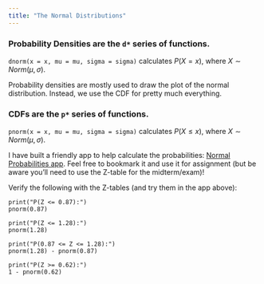 ```yaml
---
title: "The Normal Distributions"
---
```



::: {.callout-note}
### Probability Densities are the `d*` series of functions.

`dnorm(x = x, mu = mu, sigma = sigma)` calculates $P(X = x)$, where $X \sim Norm(\mu, \sigma)$.
:::

Probability densities are mostly used to draw the plot of the normal distribution. Instead, we use the CDF for pretty much everything.

::: {.callout-note}
### CDFs are the `p*` series of functions.

`pnorm(x = x, mu = mu, sigma = sigma)` calculates $P(X \le x)$, where $X \sim Norm(\mu, \sigma)$.

I have built a friendly app to help calculate the probabilities: [Normal Probabilities app](https://shinylive.io/r/app/#code=NobwRAdghgtgpmAXGKAHVA6ASmANGAYwHsIAXOMpMAYgAJUIiAnGAHQnYBsBLAIyahMAngAoAzgAtuEIQEoufAcJEBzFak5FSAJnkcIAV260APAFpaAM05GAJgAUoKuCPa13tNx7oBBdDwIoUm4SWmDSTjgvd3DIxwg4TlcwADlmGChOWnsmIl4oXm4eYLgxVjBZXGjPCA9aMW5bOHymABkoISIDUldauo8Gppb4xN7+8fqeJqYASQhUbuTNKXKqvomJ8oAtWgA3TINS2hEzABYrZlozOct5PGqNuphpWgBeK9O1x4mMgA832ifB7fPYHOAAggnT60ACMGAAnAA2SrA75icioAEABgwWJheg2KPW-VRtAy0hGSVJdQ0WgA8t0Fj1yrZuOj7JpSOUCRMee49Hp2GI4ExdiLTBZLAYIARgiQRNImbhaF1SEzZLQQNVqqqmQASVnszkS2hMCjTDlaERa4l1TQmxXdPXLbjAGEAXVJUgd8ydLuA2k9to8pN+woAjiaI1DcJ8cXi+f0hBGTbZGCwRGG4OHE3VQ0w+FHsyJNMqpMr4-jSUIC7xU+mYJna7mQ8H3NxLCWiLQAHwfWgAMlo3pMgNkNpBZKEsXB5noUHRcCxyQY6WSZe4yu5V3oDfXpe371WNUndVy0tsIlXGakGos18bmkqY5b4ygtlspCI-znkNLw+4V9+kEXIAHcxBNHh0TGU93CgCBGFIIIXHKYUVHgMhj3+d4-yIDdnyECETnjABWZUzBxfFlXqbgAC9wXeHEAA4tzbU9iE0AwmABFlBAAa2YAgpFsVZqRBX5zSIs5cDOAjJJw4jcTIq5KOfECiFAgF1NAkRZCJWC4IQrRkOSchfi5PBaGwsk4HgkRcPI049OVQj3gopTlV2AArAx0QBdzlLE75OAKRIAVQBdyGXcoH3XWh-25V5j3PCBL1ip9lQAZj0-SDPgxCTPKMyLOVaz4DsyFyw+ZzaFclSMBhTyfL8tycUCtjJxC3gwveCLF2isBYuPKrEuSrpUqvPdbyynKgtoICAF9aESYVaA7EQRzHCcQRgaduAiWd70ipcVz3YbN08CoeMslK0qmwDlScoC6nfT9vxNFYOo8IRbC6XhIhNSEsVwLFno8bSILnKDmS+t8jKQ8hkjQjCSqsgEqrq9ysWUmj6OxDAWJPAy6g4rpuKPMBbH4wThNE2HHgk1L-OhIR5Pq7HlW0rSmDA3Tctg-LjMRoq4HMrCAXKiB7I2i7ZII-zSKa3zSAVjB2uJu1QqyXrjoGobLJGiokpu8a7rXabaGyvS5sW5bOFW7bvl2mcTT6qLkhhHd9eVBKrop1jidukRPfvPcMpfObXq-H8LE0Oafr+gHfxEYHQcjnmNMh2O2Rh4nBYRlCwGRihUes-9McV3GGNoZiA419xSa466qaYASmCExo6fr9xGdsZmXLZrHlK595tL5r48vhwqwGK8X3kl6X-zllzVY5vZmpV1q1br+uup6+d+tOtdj192RjeVIP0qIZ8rbB-lSQW0lSTUWkeg1ABqInvmcIgYAAfVrLweUUBSiZmeLUd4vxaylVeFAvgLlwHYgQVAayNY+D81PJYIo2tLotzbh3ESllMioAkFAfGTlaDvzmj-f+PAEgiBAWITMAIszhhXu8ZM2Znx0LgKBRopAJAAnxJQuaYhAiRD-r8P+xAyDSAMF0Jh-BbJ8QggpaM0lPi6D0iI+mAi4DwD-rwHSH8v6PHztPWellrJR2-Ow00cBUCKTxD7CgKgBEMI-NHGqc1NbdRwTY34Ji5pdSYdZcovxjx1RZHuQJx4Xbzz2gdCesFAioDlBAy6ABhM0yE+68EIgAETgPsWoAAhOABA+IilYOwAA4vtCQBheCIFoAU8plSRQAHYAD0bTOl-wACq2Q7hAFQfhUBlCup-Oaej4AiHiXbfRJc-7FXEHRauMJkQ71PCgtkGBioAkSEssgKzRY9AaHjd4MIno6MnBDaoC09CP30HQLA0owgSHBGgDQ3BAjpJqJIaQQhxkiCMACIwyphSinFO8KFYomCyDAAtd0QA). Feel free to bookmark it and use it for assignment (but be aware you'll need to use the Z-table for the midterm/exam)!
:::

Verify the following with the Z-tables (and try them in the app above):

```webr-r
print("P(Z <= 0.87):")
pnorm(0.87)

print("P(Z <= 1.28):")
pnorm(1.28)

print("P(0.87 <= Z <= 1.28):")
pnorm(1.28) - pnorm(0.87)

print("P(Z >= 0.62):")
1 - pnorm(0.62)
```


